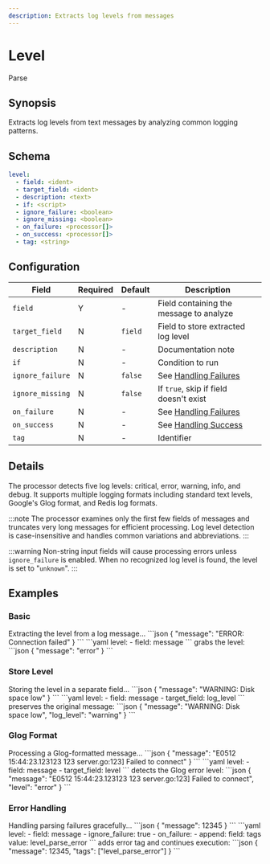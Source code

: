 ```yaml
---
description: Extracts log levels from messages
---
```


# Level

<span class="theme-doc-version-badge badge badge--primary">Parse</span>

## Synopsis

Extracts log levels from text messages by analyzing common logging patterns.

## Schema

```yaml {2}
level:
  - field: <ident>
  - target_field: <ident>
  - description: <text>
  - if: <script>
  - ignore_failure: <boolean>
  - ignore_missing: <boolean>
  - on_failure: <processor[]>
  - on_success: <processor[]>
  - tag: <string>
```

## Configuration

|Field|Required|Default|Description|
|---|---|---|---|
|`field`|Y|-|Field containing the message to analyze|
|`target_field`|N|`field`|Field to store extracted log level|
|`description`|N|-|Documentation note|
|`if`|N|-|Condition to run|
|`ignore_failure`|N|`false`|See [Handling Failures](../handling-failures.mdx)|
|`ignore_missing`|N|`false`|If `true`, skip if field doesn't exist|
|`on_failure`|N|-|See [Handling Failures](../handling-failures.mdx)|
|`on_success`|N|-|See [Handling Success](../handling-success.mdx)|
|`tag`|N|-|Identifier|

## Details

The processor detects five log levels: critical, error, warning, info, and debug. It supports multiple logging formats including standard text levels, Google's Glog format, and Redis log formats.

:::note
The processor examines only the first few fields of messages and truncates very long messages for efficient processing. Log level detection is case-insensitive and handles common variations and abbreviations.
:::

:::warning
Non-string input fields will cause processing errors unless `ignore_failure` is enabled. When no recognized log level is found, the level is set to "`unknown`".
:::

## Examples

### Basic

<ExampleGrid>
  <CommentCol>
    Extracting the level from a log message...
  </CommentCol>
  <CodeCol>
    ```json
    {
      "message": "ERROR: Connection failed"
    }
    ```
    ```yaml
    level:
      - field: message
    ```
  </CodeCol>
  <CommentCol>
    grabs the level:
  </CommentCol>
  <CodeCol>
    ```json
    {
      "message": "error"
    }
    ```
  </CodeCol>
</ExampleGrid>

### Store Level

<ExampleGrid>
  <CommentCol>
    Storing the level in a separate field...
  </CommentCol>
  <CodeCol>
    ```json
    {
      "message": "WARNING: Disk space low"
    }
    ```
    ```yaml
    level:
      - field: message
      - target_field: log_level
    ```
  </CodeCol>
  <CommentCol>
    preserves the original message:
  </CommentCol>
  <CodeCol>
    ```json
    {
      "message": "WARNING: Disk space low",
      "log_level": "warning"
    }
    ```
  </CodeCol>
</ExampleGrid>

### Glog Format

<ExampleGrid>
  <CommentCol>
    Processing a Glog-formatted message...
  </CommentCol>
  <CodeCol>
    ```json
    {
      "message": "E0512 15:44:23.123123 123 server.go:123] Failed to connect"
    }
    ```
    ```yaml
    level:
      - field: message
      - target_field: level
    ```
  </CodeCol>
  <CommentCol>
    detects the Glog error level:
  </CommentCol>
  <CodeCol>
    ```json
    {
      "message": "E0512 15:44:23.123123 123 server.go:123] Failed to connect",
      "level": "error"
    }
    ```
  </CodeCol>
</ExampleGrid>

### Error Handling

<ExampleGrid>
  <CommentCol>
    Handling parsing failures gracefully...
  </CommentCol>
  <CodeCol>
    ```json
    {
      "message": 12345
    }
    ```
    ```yaml
    level:
      - field: message
      - ignore_failure: true
      - on_failure:
          - append:
              field: tags
              value: level_parse_error
    ```
  </CodeCol>
  <CommentCol>
    adds error tag and continues execution:
  </CommentCol>
  <CodeCol>
    ```json
    {
      "message": 12345,
      "tags": ["level_parse_error"]
    }
    ```
  </CodeCol>
</ExampleGrid>
